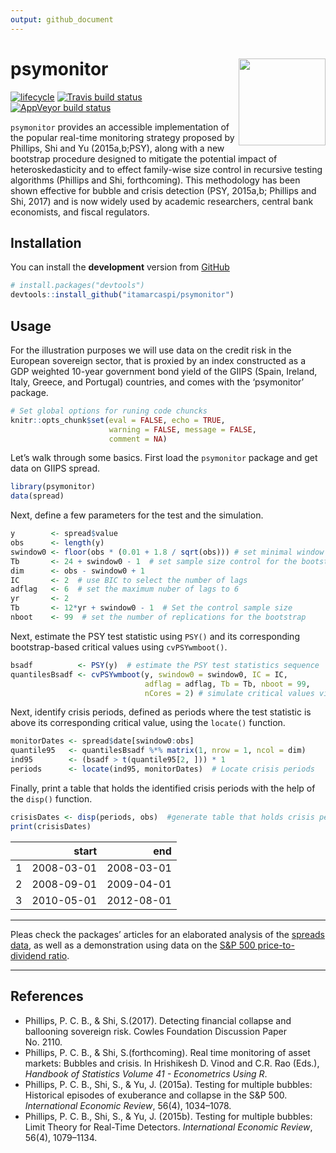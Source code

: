 ```yaml
---
output: github_document
---
```


<!-- README.md is generated from README.Rmd. Please edit that file -->


# psymonitor <img src="man/figures/logo.png" align="right" height=139/>


[![lifecycle](https://img.shields.io/badge/lifecycle-experimental-orange.svg)](https://www.tidyverse.org/lifecycle/#experimental)
[![Travis build status](https://travis-ci.org/itamarcaspi/psymonitor.svg?branch=master)](https://travis-ci.org/itamarcaspi/psymonitor)
[![AppVeyor build status](https://ci.appveyor.com/api/projects/status/github/itamarcaspi/psymonitor?branch=master&svg=true)](https://ci.appveyor.com/project/itamarcaspi/psymonitor)


`psymonitor` provides an accessible implementation of the popular real-time monitoring strategy proposed by Phillips, Shi and Yu (2015a,b;PSY), along with a new bootstrap procedure designed to mitigate the potential impact of heteroskedasticity and to effect family-wise size control in recursive testing algorithms (Phillips and Shi, forthcoming). This methodology has been shown effective for bubble and crisis detection (PSY, 2015a,b; Phillips and Shi, 2017) and is now widely used by academic researchers, central bank economists, and fiscal regulators.

## Installation

You can install the **development** version from
[GitHub](https://github.com/itamarcaspi/psymonitor/)

```r
# install.packages("devtools")
devtools::install_github("itamarcaspi/psymonitor")
```

## Usage

For the illustration purposes we will use data on the credit risk in the European sovereign sector, that is proxied by an index constructed as a GDP weighted 10-year government bond yield of the GIIPS (Spain, Ireland, Italy, Greece, and Portugal) countries, and comes with the 'psymonitor' package.


```r
# Set global options for runing code chuncks
knitr::opts_chunk$set(eval = FALSE, echo = TRUE,
                      warning = FALSE, message = FALSE,
                      comment = NA)
```

Let’s walk through some basics. First load the `psymonitor` package and get data on GIIPS spread.

```r
library(psymonitor)
data(spread)

```


Next, define a few parameters for the test and the simulation.

```r
y        <- spread$value
obs      <- length(y)
swindow0 <- floor(obs * (0.01 + 1.8 / sqrt(obs))) # set minimal window size
Tb       <- 24 + swindow0 - 1  # set sample size control for the bootstrap precedure
dim      <- obs - swindow0 + 1  
IC       <- 2  # use BIC to select the number of lags
adflag   <- 6  # set the maximum nuber of lags to 6
yr       <- 2  
Tb       <- 12*yr + swindow0 - 1  # Set the control sample size
nboot    <- 99  # set the number of replications for the bootstrap

```

Next, estimate the PSY test statistic using `PSY()` and its corresponding bootstrap-based critical values using `cvPSYwmboot()`.

```r
bsadf          <- PSY(y)  # estimate the PSY test statistics sequence
quantilesBsadf <- cvPSYwmboot(y, swindow0 = swindow0, IC = IC,
                              adflag = adflag, Tb = Tb, nboot = 99,
                              nCores = 2) # simulate critical values via wild bootstrap. Note that the number of cores is arbitrarily set to 2.

```

Next, identify crisis periods, defined as periods where the test statistic is above its corresponding critical value, using the `locate()` function.

```r
monitorDates <- spread$date[swindow0:obs]
quantile95   <- quantilesBsadf %*% matrix(1, nrow = 1, ncol = dim)
ind95        <- (bsadf > t(quantile95[2, ])) * 1
periods      <- locate(ind95, monitorDates)  # Locate crisis periods
```

Finally, print a table that holds the identified crisis periods with the help of the `disp()` function.

```r
crisisDates <- disp(periods, obs)  #generate table that holds crisis periods
print(crisisDates)
```
       
|   |  start     |  end       |
|--:|-----------:|-----------:|
|  1|  2008-03-01|  2008-03-01|
|  2|  2008-09-01|  2009-04-01|
|  3|  2010-05-01|  2012-08-01|

---

Pleas check the packages' articles for an elaborated analysis of the [spreads data](https://itamarcaspi.github.io/psymonitor/articles/illustrationBONDS.html), as well as a demonstration using data on the [S&P 500 price-to-dividend ratio](https://itamarcaspi.github.io/psymonitor/articles/illustrationSNP.html).

---

## References
  * Phillips, P. C. B., & Shi, S.(2017). Detecting financial collapse and ballooning sovereign risk. Cowles Foundation Discussion Paper No. 2110.
  * Phillips, P. C. B., & Shi, S.(forthcoming). Real time monitoring of asset markets: Bubbles and crisis. In Hrishikesh D. Vinod and C.R. Rao (Eds.), *Handbook of Statistics Volume 41 - Econometrics Using R*.
  * Phillips, P. C. B., Shi, S., & Yu, J. (2015a).  Testing for multiple bubbles: Historical episodes of exuberance and collapse in the S&P 500. *International Economic Review*, 56(4), 1034--1078.
  * Phillips, P. C. B., Shi, S., & Yu, J. (2015b). Testing for multiple bubbles: Limit Theory for Real-Time Detectors. *International Economic Review*, 56(4), 1079--1134.
  
  
